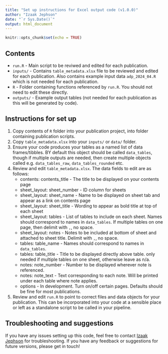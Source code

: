 ```yaml
---
title: "Set up instructions for Excel output code (v1.0.0)"
author: "Izaak Jephson"
date: "`r Sys.Date()`"
output: html_document
---
```


```r
knitr::opts_chunk$set(echo = TRUE)
```

## Contents
 - `run.R` - Main script to be reviwed and edited for each publication.
 - `inputs/` - Contains `table_metadata.xlsx` file to be reviewed and edited for each publication. Also contains example input data `adp_2024_04.R` which is not needed for each publication.
 - `R` - Folder containing functions referenced by `run.R`. You should not need to edit these directly.
 - `outputs/` - Example output tables (not needed for each publication as this will be generated by code).

## Instructions for set up
 1. Copy contents of `R` folder into your publication project, into folder containing publication scripts. 
 2. Copy `table_metadata.xlsx` into your `inputs/` or `data/` folder. 
 3. Ensure your code produces your tables as a named list of data frames/tibbles. BY default this object should be called `data_tables`, though if multiple outputs are needed, then create multiple objects called e.g. `data_tables_raw`, `data_tables_rounded` etc. 
 4. Review and edit `table_metadata.xlsx`. The data fields to edit are as follows:
      - contents: contents_title - The title to be displayed on your contents page 
      - sheet_layout: sheet_number - ID column for sheets
      - sheet_layout: sheet_name - Name to be displayed on sheet tab and appear as a link on contents page
      - sheet_layout: sheet_title - Wording to appear as bold title at top of each sheet
      - sheet_layout: tables - List of tables to include on each sheet. Names should correspond to names in `data_tables`. If multiple tables on one page, then delimit with `,`, no space.
      - sheet_layout: notes - Notes to be included at bottom of sheet and attached to sheet title. Delimit with `,`, no space.
      - tables: table_name -  Names should correspond to names in `data_tables`.
      - tables: table_title - Title to be displayed directly above table. only needed if multiple tables on one sheet, otherwise leave as n/a.
      - notes: note_number - Number to be displayed wherever note is referenced. 
      - notes: note_text - Text corresponding to each note. Will be printed under each table where note applies.
      - options - In development. Turn on/off certain pages. Defaults should be fine for most publications.
 5. Review and edit `run.R` to point to correct files and data objects for your publication. This can be incorporated into your code at a sensible place or left as a standalone script to be called in your pipeline.
 
## Troubleshooting and suggestions
If you have any issues setting up this code, feel free to contact [Izaak Jephson](mailto:izaak.jephson@socialsecurity.gov.scot) for troubleshooting. If you have any feedback or suggestions for future versions, please get in touch!